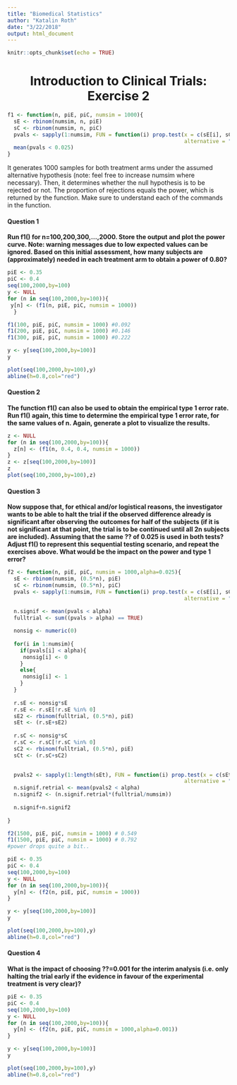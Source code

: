 ```yaml
---
title: "Biomedical Statistics"
author: "Katalin Roth"
date: "3/22/2018"
output: html_document
---
```


```r
knitr::opts_chunk$set(echo = TRUE)
```

<center> <h1>Introduction to Clinical Trials: Exercise 2</h1> </center>

```r
f1 <- function(n, piE, piC, numsim = 1000){
  sE <- rbinom(numsim, n, piE)
  sC <- rbinom(numsim, n, piC)
  pvals <- sapply(1:numsim, FUN = function(i) prop.test(x = c(sE[i], sC[i]), n = c(n, n),
                                                        alternative = "less")$p.value)
  mean(pvals < 0.025)
}
```

It generates 1000 samples for both treatment arms under the assumed alternative
hypothesis (note: feel free to increase numsim where necessary). Then, it
determines whether the null hypothesis is to be rejected or not. The proportion
of rejections equals the power, which is returned by the function. Make sure to
understand each of the commands in the function.

#### Question 1
**Run f1() for n=100,200,300,...,2000. Store the output and plot the power curve. Note: warning messages due to low expected values can be ignored. Based on this initial assessment, how many subjects are (approximately) needed in each treatment arm to obtain a power of 0.80?**

```r
piE <- 0.35
piC <- 0.4
seq(100,2000,by=100)
y <- NULL
for (n in seq(100,2000,by=100)){
 y[n] <- (f1(n, piE, piC, numsim = 1000))
  }

f1(100, piE, piC, numsim = 1000) #0.092
f1(200, piE, piC, numsim = 1000) #0.146
f1(300, piE, piC, numsim = 1000) #0.222

y <- y[seq(100,2000,by=100)]
y

plot(seq(100,2000,by=100),y)
abline(h=0.8,col="red")
```


#### Question 2
**The function f1() can also be used to obtain the empirical type 1 error rate. Run f1() again, this time to determine the empirical type 1 error rate, for the same values of n. Again, generate a plot to visualize the results.**

```r
z <- NULL
for (n in seq(100,2000,by=100)){
  z[n] <- (f1(n, 0.4, 0.4, numsim = 1000))
}
z <- z[seq(100,2000,by=100)]
z
plot(seq(100,2000,by=100),z)
```


#### Question 3
**Now suppose that, for ethical and/or logistical reasons, the investigator wants to be able to halt the trial if the observed difference already is significant after observing the outcomes for half of the subjects (if it is not significant at that point, the trial is to be continued until all 2n subjects are included). Assuming that the same ?? of 0.025 is used in both tests? Adjust f1() to represent this sequential testing scenario, and repeat the exercises above. What would be the impact on the power and type 1 error?**

```r
f2 <- function(n, piE, piC, numsim = 1000,alpha=0.025){
  sE <- rbinom(numsim, (0.5*n), piE)
  sC <- rbinom(numsim, (0.5*n), piC)
  pvals <- sapply(1:numsim, FUN = function(i) prop.test(x = c(sE[i], sC[i]), n = c((0.5*n), (0.5*n)),
                                                        alternative = "less")$p.value)
  
  n.signif <- mean(pvals < alpha)
  fulltrial <- sum((pvals > alpha) == TRUE)

  nonsig <- numeric(0)
  
  for(i in 1:numsim){
    if(pvals[i] < alpha){
     nonsig[i] <- 0
    }
    else{
     nonsig[i] <- 1
    }
  }
  
  r.sE <- nonsig*sE
  r.sE <- r.sE[!r.sE %in% 0]
  sE2 <- rbinom(fulltrial, (0.5*n), piE)
  sEt <- (r.sE+sE2)
  
  r.sC <- nonsig*sC
  r.sC <- r.sC[!r.sC %in% 0]
  sC2 <- rbinom(fulltrial, (0.5*n), piE)
  sCt <- (r.sC+sC2)

  
  pvals2 <- sapply(1:length(sEt), FUN = function(i) prop.test(x = c(sEt[i], sCt[i]), n = c(n, n),
                                                        alternative = "less")$p.value)
  n.signif.retrial <- mean(pvals2 < alpha)
  n.signif2 <- (n.signif.retrial*(fulltrial/numsim))
  
  n.signif+n.signif2
  
}

f2(1500, piE, piC, numsim = 1000) # 0.549
f1(1500, piE, piC, numsim = 1000) # 0.792
#power drops quite a bit..

piE <- 0.35
piC <- 0.4
seq(100,2000,by=100)
y <- NULL
for (n in seq(100,2000,by=100)){
  y[n] <- (f2(n, piE, piC, numsim = 1000))
}

y <- y[seq(100,2000,by=100)]
y

plot(seq(100,2000,by=100),y)
abline(h=0.8,col="red")
```


#### Question 4
**What is the impact of choosing ??=0.001 for the interim analysis (i.e. only halting the trial early if the evidence in favour of the experimental treatment is very clear)?**

```r
piE <- 0.35
piC <- 0.4
seq(100,2000,by=100)
y <- NULL
for (n in seq(100,2000,by=100)){
  y[n] <- (f2(n, piE, piC, numsim = 1000,alpha=0.001))
}

y <- y[seq(100,2000,by=100)]
y

plot(seq(100,2000,by=100),y)
abline(h=0.8,col="red")
```

